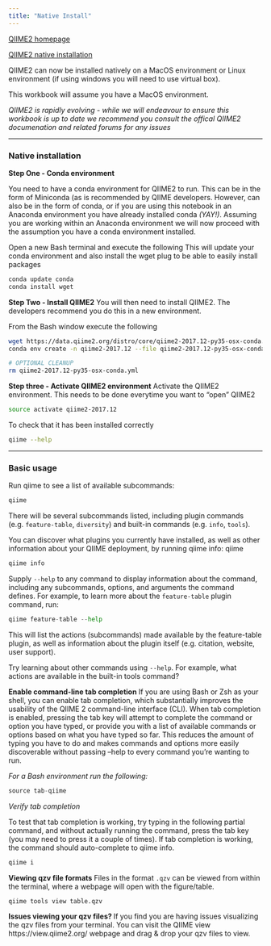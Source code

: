 ```yaml
---
title: "Native Install"
---
```



[QIIME2 homepage](https://qiime2.org/)

[QIIME2 native installation](https://docs.qiime2.org/2017.12/install/native/)

QIIME2 can now be installed natively on a MacOS environment or Linux environment (if using windows you will need to use virtual box).

This workbook will assume you have a MacOS environment.

*QIIME2 is rapidly evolving - while we will endeavour to ensure this workbook is up to date we recommend you consult the offical QIIME2 documenation and related forums for any issues*

***
### Native installation

**Step One - Conda environment**

You need to have a conda environment for QIIME2 to run. This can be in the form of Miniconda (as is recommended by QIIME developers. However, can also be in the form of conda, or if you are using this notebook in an Anaconda environment you have already installed conda *(YAY!)*. Assuming you are working within an Anaconda environment we will now proceed with the assumption you have a conda environment installed.

Open a new Bash terminal and execute the following
This will update your conda environment and also install the wget plug to be able to easily install packages
```bash
conda update conda
conda install wget
```

**Step Two - Install QIIME2**
You will then need to install QIIME2. The developers recommend you do this in a new environment.

From the Bash window execute the following
```bash
wget https://data.qiime2.org/distro/core/qiime2-2017.12-py35-osx-conda.yml
conda env create -n qiime2-2017.12 --file qiime2-2017.12-py35-osx-conda.yml

# OPTIONAL CLEANUP
rm qiime2-2017.12-py35-osx-conda.yml
```

**Step three - Activate QIIME2 environment**
Activate the QIIME2 environment. This needs to be done everytime you want to "open" QIIME2
```bash
source activate qiime2-2017.12
```

To check that it has been installed correctly
```bash
qiime --help
```

***

### Basic usage
Run qiime to see a list of available subcommands:
```python
qiime
```

There will be several subcommands listed, including plugin commands (e.g. `feature-table`, `diversity`) and built-in commands (e.g. `info`, `tools`).

You can discover what plugins you currently have installed, as well as other information about your QIIME deployment, by running qiime info: qiime

```python
qiime info
```

Supply `--help` to any command to display information about the command, including any subcommands, options, and arguments the command defines. For example, to learn more about the `feature-table` plugin command, run:

```python
qiime feature-table --help
```

This will list the actions (subcommands) made available by the feature-table plugin, as well as information about the plugin itself (e.g. citation, website, user support).

Try learning about other commands using `--help`. For example, what actions are available in the built-in tools command?

**Enable command-line tab completion**
If you are using Bash or Zsh as your shell, you can enable tab completion, which substantially improves the usability of the QIIME 2 command-line interface (CLI). When tab completion is enabled, pressing the tab key will attempt to complete the command or option you have typed, or provide you with a list of available commands or options based on what you have typed so far. This reduces the amount of typing you have to do and makes commands and options more easily discoverable without passing --help to every command you’re wanting to run.

*For a Bash environment run the following:*
```python
source tab-qiime
```

*Verify tab completion*

To test that tab completion is working, try typing in the following partial command, and without actually running the command, press the tab key (you may need to press it a couple of times). If tab completion is working, the command should auto-complete to qiime info.
```python
qiime i
```

**Viewing qzv file formats**
Files in the format `.qzv` can be viewed from within the terminal, where a webpage will open with the figure/table.
```python
qiime tools view table.qzv
```

<div class="alert alert-warning"> **Issues viewing your qzv files? **
If you find you are having issues visualizing the qzv files from your terminal. You can visit the QIIME view https://view.qiime2.org/ webpage and drag & drop your qzv files to view.</div>